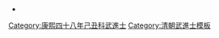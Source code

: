 {{Navbox
|name = 康熙四十八年己丑科武殿試金榜
|title = 康熙四十八年（[[1709年]]）己丑科武殿試金榜
|titlestyle = background-color:#FFD700;
|image =
|style = width:100%;text-align:center; 
|groupstyle = text-align:center; background-color:#FFD700;
|liststyle = text-align:center;
|state = {{{state<includeonly>|collapsed</includeonly>}}}
|group1 = 第一甲<br>賜武進士及第<br>共3名
|list1 = '''[[田畯|田　畯]]''' - '''[[官祿|官　祿]]''' - '''[[韓光愈]]'''

|group2 = 第二甲<br>賜武進士出身<br>共？名
|list2 = □□□ - 

|group3 = 第三甲<br>賜同武進士出身<br>共？名
|list3 = 名次不詳：<br>[[戎彬|戎　彬]] - [[仇之苞]] - [[楊宏烈]] - [[王宗周]] - [[焦瀛|焦　瀛]] - [[宮夢元]] - [[孫吳 (康熙武進士)|孫　吳]] - [[袁泌|袁　泌]]

|belowstyle = text-align: center; background-color:#FFD700;
|below='''前一科：[[Template:康熙四十五年丙戌科武殿試金榜|康熙四十五年丙戌科]]　'''·'''　後一科：[[Template:康熙五十一年壬辰科武殿試金榜|康熙五十一年壬辰科]]'''<br>'''同科進士：[[Template:康熙四十八年己丑科殿試金榜|康熙四十八年己丑文科]]'''
}}
[[Category:康熙四十八年己丑科武進士]]
<noinclude>
[[Category:康熙四十八年己丑科武進士| ]]
[[Category:清朝武進士模板]]
*<small></small>
</noinclude>